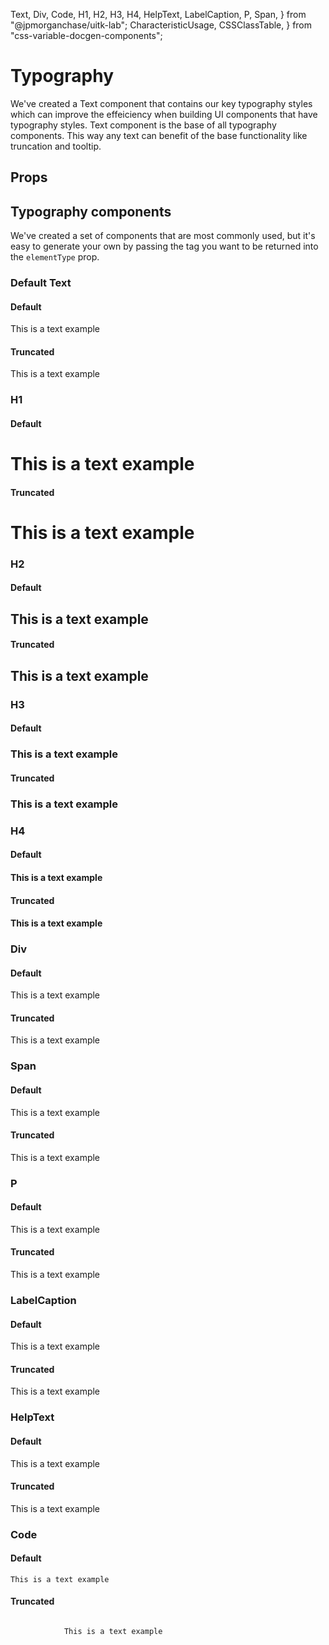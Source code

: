   Text,
  Div,
  Code,
  H1,
  H2,
  H3,
  H4,
  HelpText,
  LabelCaption,
  P,
  Span,
} from "@jpmorganchase/uitk-lab";
  CharacteristicUsage,
  CSSClassTable,
} from "css-variable-docgen-components";

<Meta title="Documentation/Lab/Typography" component={Text} />

# Typography

We've created a Text component that contains our key typography styles which can improve the effeiciency when building UI components that have typography styles.
Text component is the base of all typography components. This way any text can benefit of the base functionality like truncation and tooltip.

## Props

<ArgsTable of={Text} />

## Typography components

We've created a set of components that are most commonly used, but it's easy to generate your own by passing the tag you want to be returned into the `elementType` prop.

### Default Text

<Canvas>
  <Story name="Text" decorators={[withFlexGap]}>
    <div style={{ display: "flex", width: "100%", gap: 50 }}>
      <div>
        <h4>Default</h4>
        <Text>This is a text example</Text>
      </div>
      <div>
        <h4>Truncated</h4>
        <div style={{ width: 100 }}>
          <Text truncate maxRows={1}>
            This is a text example
          </Text>
        </div>
      </div>
    </div>
  </Story>
</Canvas>

### H1

<Canvas>
  <Story name="H1" decorators={[withFlexGap]}>
    <div style={{ display: "flex", width: "100%", gap: 50 }}>
      <div>
        <h4>Default</h4>
        <H1>This is a text example</H1>
      </div>
      <div>
        <h4>Truncated</h4>
        <div style={{ width: 100 }}>
          <H1 truncate maxRows={1}>
            This is a text example
          </H1>
        </div>
      </div>
    </div>
  </Story>
</Canvas>

### H2

<Canvas>
  <Story name="H2" decorators={[withFlexGap]}>
    <div style={{ display: "flex", width: "100%", gap: 50 }}>
      <div>
        <h4>Default</h4>
        <H2>This is a text example</H2>
      </div>
      <div>
        <h4>Truncated</h4>
        <div style={{ width: 100 }}>
          <H2 truncate maxRows={1}>
            This is a text example
          </H2>
        </div>
      </div>
    </div>
  </Story>
</Canvas>

### H3

<Canvas>
  <Story name="H3" decorators={[withFlexGap]}>
    <div style={{ display: "flex", width: "100%", gap: 50 }}>
      <div>
        <h4>Default</h4>
        <H3>This is a text example</H3>
      </div>
      <div>
        <h4>Truncated</h4>
        <div style={{ width: 100 }}>
          <H3 truncate maxRows={1}>
            This is a text example
          </H3>
        </div>
      </div>
    </div>
  </Story>
</Canvas>

### H4

<Canvas>
  <Story name="H4" decorators={[withFlexGap]}>
    <div style={{ display: "flex", width: "100%", gap: 50 }}>
      <div>
        <h4>Default</h4>
        <H4>This is a text example</H4>
      </div>
      <div>
        <h4>Truncated</h4>
        <div style={{ width: 100 }}>
          <H4 truncate maxRows={1}>
            This is a text example
          </H4>
        </div>
      </div>
    </div>
  </Story>
</Canvas>

### Div

<Canvas>
  <Story name="Div" decorators={[withFlexGap]}>
    <div style={{ display: "flex", width: "100%", gap: 50 }}>
      <div>
        <h4>Default</h4>
        <Div>This is a text example</Div>
      </div>
      <div>
        <h4>Truncated</h4>
        <div style={{ width: 100 }}>
          <Div truncate maxRows={1}>
            This is a text example
          </Div>
        </div>
      </div>
    </div>
  </Story>
</Canvas>

### Span

<Canvas>
  <Story name="Span" decorators={[withFlexGap]}>
    <div style={{ display: "flex", width: "100%", gap: 50 }}>
      <div>
        <h4>Default</h4>
        <Span>This is a text example</Span>
      </div>
      <div>
        <h4>Truncated</h4>
        <div style={{ width: 100 }}>
          <Span truncate maxRows={1}>
            This is a text example
          </Span>
        </div>
      </div>
    </div>
  </Story>
</Canvas>

### P

<Canvas>
  <Story name="P" decorators={[withFlexGap]}>
    <div style={{ display: "flex", width: "100%", gap: 50 }}>
      <div>
        <h4>Default</h4>
        <P>This is a text example</P>
      </div>
      <div>
        <h4>Truncated</h4>
        <div style={{ width: 100 }}>
          <P truncate maxRows={1}>
            This is a text example
          </P>
        </div>
      </div>
    </div>
  </Story>
</Canvas>

### LabelCaption

<Canvas>
  <Story name="LabelCaption" decorators={[withFlexGap]}>
    <div style={{ display: "flex", width: "100%", gap: 50 }}>
      <div>
        <h4>Default</h4>
        <LabelCaption>This is a text example</LabelCaption>
      </div>
      <div>
        <h4>Truncated</h4>
        <div style={{ width: 100 }}>
          <LabelCaption truncate maxRows={1}>
            This is a text example
          </LabelCaption>
        </div>
      </div>
    </div>
  </Story>
</Canvas>

### HelpText

<Canvas>
  <Story name="HelpText" decorators={[withFlexGap]}>
    <div style={{ display: "flex", width: "100%", gap: 50 }}>
      <div>
        <h4>Default</h4>
        <HelpText>This is a text example</HelpText>
      </div>
      <div>
        <h4>Truncated</h4>
        <div style={{ width: 100 }}>
          <HelpText truncate maxRows={1}>
            This is a text example
          </HelpText>
        </div>
      </div>
    </div>
  </Story>
</Canvas>

### Code

<Canvas>
  <Story name="Code" decorators={[withFlexGap]}>
    <div style={{ display: "flex", width: "100%", gap: 50 }}>
      <div>
        <h4>Default</h4>
        <Code>This is a text example</Code>
      </div>
      <div>
        <h4>Truncated</h4>
        <div style={{ width: 100 }}>
          <Code truncate maxRows={1}>
            This is a text example
          </Code>
        </div>
      </div>
    </div>
  </Story>
</Canvas>
